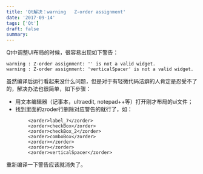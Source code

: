 ```yaml
---
title: 'Qt解决：warning   Z-order assignment'
date: '2017-09-14'
tags: ['Qt']
draft: false
summary: 
---
```


Qt中调整UI布局的时候，很容易出现如下警告：
```
warning : Z-order assignment: '' is not a valid widget.
warning : Z-order assignment: 'verticalSpacer' is not a valid widget.
```

虽然编译后运行看起来没什么问题，但是对于有轻微代码洁癖的人肯定是忍受不了的，解决办法也很简单，如下步骤：
* 用文本编辑器（记事本，ultraedit, notepad++等）打开刚才布局的ui文件；
* 找到里面的zroder行删除对应警告的就行了，如：
```
        <zorder>label_7</zorder>
        <zorder>checkBox</zorder>
        <zorder>checkBox_2</zorder>
        <zorder>comboBox</zorder>
        <zorder></zorder>
        <zorder></zorder>
        <zorder>verticalSpacer</zorder>
```

重新编译一下警告应该就消失了。
